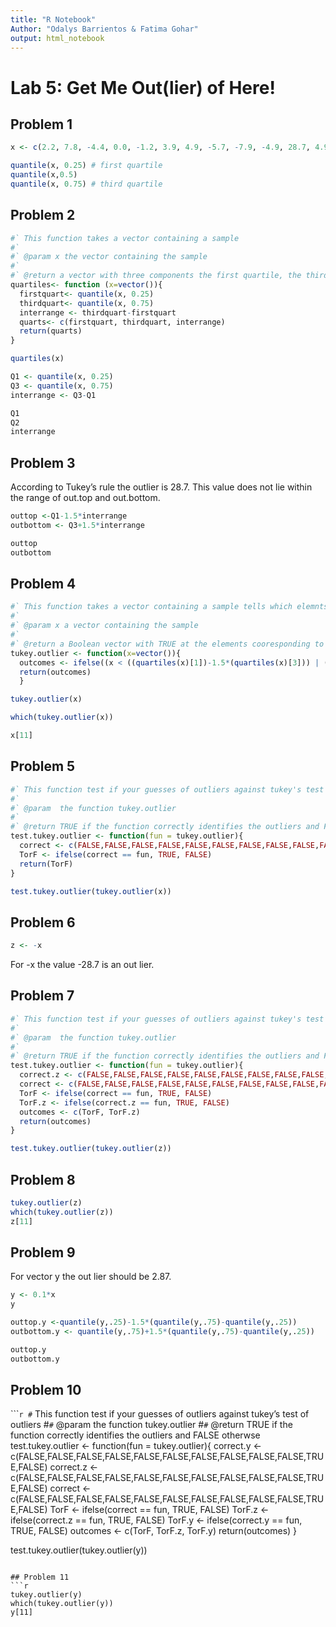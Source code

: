 ```yaml
---
title: "R Notebook"
Author: "Odalys Barrientos & Fatima Gohar"
output: html_notebook
---
```


# Lab 5: Get Me Out(lier) of Here!

## Problem 1
```r
x <- c(2.2, 7.8, -4.4, 0.0, -1.2, 3.9, 4.9, -5.7, -7.9, -4.9, 28.7, 4.9)

quantile(x, 0.25) # first quartile
quantile(x,0.5) 
quantile(x, 0.75) # third quartile
```

## Problem 2
```r
#` This function takes a vector containing a sample
#`
#` @param x the vector containing the sample
#`
#` @return a vector with three components the first quartile, the third quartile, and the interquartile
quartiles<- function (x=vector()){
  firstquart<- quantile(x, 0.25)
  thirdquart<- quantile(x, 0.75)
  interrange <- thirdquart-firstquart
  quarts<- c(firstquart, thirdquart, interrange)
  return(quarts)
}
```

```r
quartiles(x)

Q1 <- quantile(x, 0.25)
Q3 <- quantile(x, 0.75)
interrange <- Q3-Q1

Q1
Q2
interrange
```

## Problem 3
According to Tukey's rule the outlier is 28.7. This value does not lie within the range of out.top and out.bottom. 
```r
outtop <-Q1-1.5*interrange
outbottom <- Q3+1.5*interrange

outtop
outbottom
```

## Problem 4
```r
#` This function takes a vector containing a sample tells which elemnts of the sample are outliers 
#`
#` @param x a vector containing the sample 
#`
#` @return a Boolean vector with TRUE at the elements cooresponding to outlier observations and FALSE everywhere else
tukey.outlier <- function(x=vector()){
  outcomes <- ifelse((x < ((quartiles(x)[1])-1.5*(quartiles(x)[3])) | (x > ((quartiles(x)[2])+1.5*(quartiles(x)[3])))), TRUE, FALSE)
  return(outcomes)
  }
```

```r
tukey.outlier(x)

which(tukey.outlier(x))

x[11]
```

## Problem 5
```r
#` This function test if your guesses of outliers against tukey's test of outliers
#`
#` @param  the function tukey.outlier 
#`
#` @return TRUE if the function correctly identifies the outliers and FALSE otherwse
test.tukey.outlier <- function(fun = tukey.outlier){
  correct <- c(FALSE,FALSE,FALSE,FALSE,FALSE,FALSE,FALSE,FALSE,FALSE,FALSE,TRUE,FALSE)
  TorF <- ifelse(correct == fun, TRUE, FALSE)
  return(TorF)
}

test.tukey.outlier(tukey.outlier(x))
```

## Problem 6
```r
z <- -x
```
For -x the value -28.7 is an out lier. 

## Problem 7 
```r
#` This function test if your guesses of outliers against tukey's test of outliers
#`
#` @param  the function tukey.outlier 
#`
#` @return TRUE if the function correctly identifies the outliers and FALSE otherwse
test.tukey.outlier <- function(fun = tukey.outlier){
  correct.z <- c(FALSE,FALSE,FALSE,FALSE,FALSE,FALSE,FALSE,FALSE,FALSE,FALSE,TRUE,FALSE)
  correct <- c(FALSE,FALSE,FALSE,FALSE,FALSE,FALSE,FALSE,FALSE,FALSE,FALSE,TRUE,FALSE)
  TorF <- ifelse(correct == fun, TRUE, FALSE)
  TorF.z <- ifelse(correct.z == fun, TRUE, FALSE)
  outcomes <- c(TorF, TorF.z)
  return(outcomes)
}

test.tukey.outlier(tukey.outlier(z))
```

## Problem 8
```r
tukey.outlier(z)
which(tukey.outlier(z))
z[11]
```

## Problem 9
For vector y the out lier should be 2.87.
```r
y <- 0.1*x
y

outtop.y <-quantile(y,.25)-1.5*(quantile(y,.75)-quantile(y,.25))
outbottom.y <- quantile(y,.75)+1.5*(quantile(y,.75)-quantile(y,.25))

outtop.y
outbottom.y
```

## Problem 10
````r
#` This function test if your guesses of outliers against tukey's test of outliers
#`
#` @param  the function tukey.outlier 
#`
#` @return TRUE if the function correctly identifies the outliers and FALSE otherwse
test.tukey.outlier <- function(fun = tukey.outlier){
  correct.y <- c(FALSE,FALSE,FALSE,FALSE,FALSE,FALSE,FALSE,FALSE,FALSE,FALSE,TRUE,FALSE)
  correct.z <- c(FALSE,FALSE,FALSE,FALSE,FALSE,FALSE,FALSE,FALSE,FALSE,FALSE,TRUE,FALSE)
  correct <- c(FALSE,FALSE,FALSE,FALSE,FALSE,FALSE,FALSE,FALSE,FALSE,FALSE,TRUE,FALSE)
  TorF <- ifelse(correct == fun, TRUE, FALSE)
  TorF.z <- ifelse(correct.z == fun, TRUE, FALSE)
  TorF.y <- ifelse(correct.y == fun, TRUE, FALSE)
  outcomes <- c(TorF, TorF.z, TorF.y)
  return(outcomes)
}

test.tukey.outlier(tukey.outlier(y))
```

## Problem 11
```r
tukey.outlier(y)
which(tukey.outlier(y))
y[11]
```


